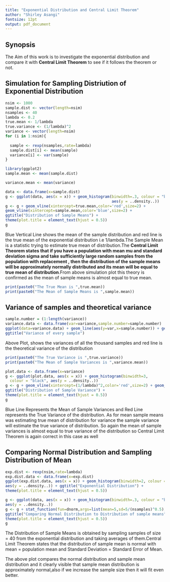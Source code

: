 ```yaml
---
title: "Exponential Distribution and Central Limit Theorem"
author: "Shirley Asangi"
fontsize: 12pt
output: pdf_document
---
```


## Synopsis
The Aim of this work is to investigate the exponential distribution and compare it with **Central Limit Theorem** to see if it follows the theorem or not.

## Simulation for Sampling Distriution of Exponential Distribution

```r
nsim <- 1000
sample.dist <- vector(length=nsim)
nsamples <- 40
lambda <- 0.2
true.mean <- 1/lambda
true.variance <- (1/lambda)^2
variance <- vector(length=nsim)
for (i in 1:nsim){
  
  sample <- rexp(nsamples,rate=lambda)
  sample.dist[i] <- mean(sample)
  variance[i] <- var(sample)
}

library(ggplot2)
sample.mean <- mean(sample.dist)

variance.mean <- mean(variance)

data <- data.frame(x=sample.dist)
g <- ggplot(data, aes(x = x)) + geom_histogram(binwidth=.3, colour = "black", 
                                               aes(y = ..density..)) 
g <- g + geom_vline(xintercept=true.mean,color='red',size=2) + 
geom_vline(xintercept=sample.mean,color='blue',size=2) +
ggtitle("Distribution of Sample Means") + 
theme(plot.title = element_text(hjust = 0.5))
g
```

Blue Vertical Line shows the mean of the sample distribution and red line is the true mean of the exponential distribution i.e 1/lambda.The Sample Mean is a statistic trying to estimate true mean of distribution.The **Central Limit Theorem states that if you have a population with mean mu and standard deviation sigma and take sufficiently large random samples from the population with replacement , then the distribution of the sample means will be approximately normally distributed and its mean will be equal to true mean of distribution**.From above simulation plot this theory is confirmed as the mean of sample means is almost equal to true mean.
```r
print(paste0("The True Mean is ",true.mean))
print(paste0("The Mean of Sample Means is ",sample.mean))
```
\newpage
## Variance of samples and theoretical variance

```r

sample.number = (1:length(variance))
variance.data <- data.frame(var=variance,sample.number=sample.number)
ggplot(data=variance.data) + geom_line(aes(y=var,x=sample.number)) + geom_hline(yintercept=(1/lambda)^2,color='red',size=2) +
ggtitle("Variance of every sample")

```

Above Plot, shows the variances of all the thousand samples and red line is the theoretical variance of the distribution
```r
print(paste0("The True Variance is ",true.variance))
print(paste0("The Mean of Sample Variances is ",variance.mean))
```

```r
plot.data <- data.frame(x=variance)
g <- ggplot(plot.data, aes(x = x)) + geom_histogram(binwidth=3, 
  colour = "black", aes(y = ..density..)) 
g <- g + geom_vline(xintercept=(1/lambda)^2,color='red',size=2) + geom_vline(xintercept=variance.mean,color='blue',size=2) + 
ggtitle("Distribution of Sample Variance") +
theme(plot.title = element_text(hjust = 0.5))
g
```
\newpage
Blue Line Represents the Mean of Sample Variances and Red Line represents the True Variance of the distribution.
As for mean sample means was estimating true mean of distribution for variance the sample variance will estimate the true variance of distribution.
So again the mean of sample variances is almost equal to true variance of the distribution so Central Limit Theorem is again correct in this case as well

## Comparing Normal Distribution and Sampling Distribution of Mean 
```r

exp.dist <- rexp(nsim,rate=lambda)
exp.dist.data <- data.frame(x=exp.dist)
ggplot(exp.dist.data, aes(x = x)) + geom_histogram(binwidth=2, colour = "black", 
aes(y = ..density..)) + ggtitle("Exponential Distribution") + 
theme(plot.title = element_text(hjust = 0.5))
```


\newpage
```r
g <- ggplot(data, aes(x = x)) + geom_histogram(binwidth=.3, colour = "black",
aes(y = ..density..)) 
g <- g + stat_function(fun=dnorm,args=list(mean=5,sd=5/(nsamples)^0.5),size=2)+ 
ggtitle("Comparing Normal Distribution to Distribution of sample means") + 
theme(plot.title = element_text(hjust = 0.5))
g
```
\newpage
The Distribution of Sample Means is obtained by sampling samples of size = 40 from the exponential distribution and taking averages of them.Central Limit Theorem states that the distribution of sample mean is normal with mean = population mean and Standard Deviation = Standard Error of Mean. 



The above plot compares the normal distribution and sample mean distribution and it clearly visible that sample mean distribution is approximately normal,also if we increase the sample size then it will fit even better.
